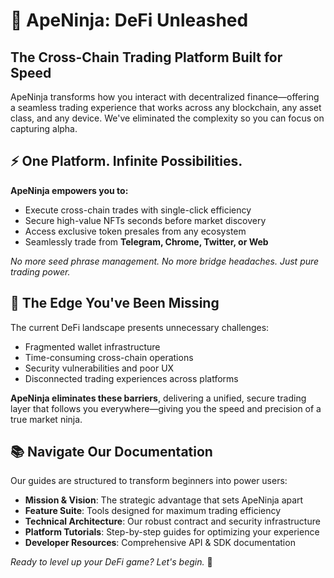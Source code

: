 # 🚀 ApeNinja: DeFi Unleashed

## The Cross-Chain Trading Platform Built for Speed

ApeNinja transforms how you interact with decentralized finance—offering a seamless trading experience that works across any blockchain, any asset class, and any device. We've eliminated the complexity so you can focus on capturing alpha.

## ⚡ One Platform. Infinite Possibilities.

**ApeNinja empowers you to:**

- Execute cross-chain trades with single-click efficiency
- Secure high-value NFTs seconds before market discovery
- Access exclusive token presales from any ecosystem
- Seamlessly trade from **Telegram, Chrome, Twitter, or Web**

*No more seed phrase management. No more bridge headaches. Just pure trading power.*

## 💎 The Edge You've Been Missing

The current DeFi landscape presents unnecessary challenges:

- Fragmented wallet infrastructure
- Time-consuming cross-chain operations
- Security vulnerabilities and poor UX
- Disconnected trading experiences across platforms

**ApeNinja eliminates these barriers**, delivering a unified, secure trading layer that follows you everywhere—giving you the speed and precision of a true market ninja.

## 📚 Navigate Our Documentation

Our guides are structured to transform beginners into power users:

- **Mission & Vision**: The strategic advantage that sets ApeNinja apart
- **Feature Suite**: Tools designed for maximum trading efficiency
- **Technical Architecture**: Our robust contract and security infrastructure
- **Platform Tutorials**: Step-by-step guides for optimizing your experience
- **Developer Resources**: Comprehensive API & SDK documentation

*Ready to level up your DeFi game? Let's begin.* 🥷
